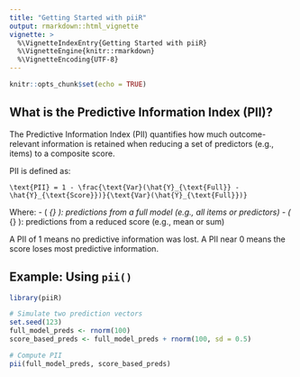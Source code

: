 ```yaml
---
title: "Getting Started with piiR"
output: rmarkdown::html_vignette
vignette: >
  %\VignetteIndexEntry{Getting Started with piiR}
  %\VignetteEngine{knitr::rmarkdown}
  %\VignetteEncoding{UTF-8}
---
```


```r
knitr::opts_chunk$set(echo = TRUE)
```

## What is the Predictive Information Index (PII)?

The Predictive Information Index (PII) quantifies how much outcome-relevant information is retained when reducing a set of predictors (e.g., items) to a composite score.

PII is defined as:

```math
\text{PII} = 1 - \frac{\text{Var}(\hat{Y}_{\text{Full}} - \hat{Y}_{\text{Score}})}{\text{Var}(\hat{Y}_{\text{Full}})}
```

Where:
- \( \hat{Y}_{\text{Full}} \): predictions from a full model (e.g., all items or predictors)
- \( \hat{Y}_{\text{Score}} \): predictions from a reduced score (e.g., mean or sum)

A PII of 1 means no predictive information was lost. A PII near 0 means the score loses most predictive information.

## Example: Using `pii()`

```r
library(piiR)

# Simulate two prediction vectors
set.seed(123)
full_model_preds <- rnorm(100)
score_based_preds <- full_model_preds + rnorm(100, sd = 0.5)

# Compute PII
pii(full_model_preds, score_based_preds)
```


